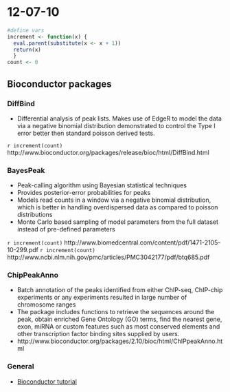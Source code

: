 12-07-10
========
```r
#define vars
increment <- function(x) {
  eval.parent(substitute(x <- x + 1)) 
  return(x)
  } 
count <- 0
```


Bioconductor packages
----------------------
### DiffBind
  * Differential analysis of peak lists. Makes use of EdgeR to model the data via a negative binomial distribution demonstrated to control the Type I error better then standard poisson derived tests. 

`r increment(count)` http://www.bioconductor.org/packages/release/bioc/html/DiffBind.html

### BayesPeak
  * Peak-calling algorithm using Bayesian statistical techniques
  * Provides posterior-error probabilities for peaks
  * Models read counts in a window via a negative binomial distribution, which is better in handling overdispersed data as compared to poisson distributions
  * Monte Carlo based sampling of model parameters from the full dataset instead of pre-defined parameters 

`r increment(count)` http://www.biomedcentral.com/content/pdf/1471-2105-10-299.pdf
`r increment(count)` http://www.ncbi.nlm.nih.gov/pmc/articles/PMC3042177/pdf/btq685.pdf

### ChipPeakAnno
  * Batch annotation of the peaks identified from either ChIP-seq, ChIP-chip experiments or any experiments resulted in large number of chromosome ranges
  * The package includes functions to retrieve the sequences around the peak, obtain enriched Gene Ontology (GO) terms, find the nearest gene, exon, miRNA or custom features such as most conserved elements and other transcription factor binding sites supplied by users.
  * http://www.bioconductor.org/packages/2.10/bioc/html/ChIPpeakAnno.html

### General
  * [Bioconductor tutorial](http://www.bioconductor.org/help/course-materials/2012/Evomics2012/Bioconductor-tutorial.pdf)